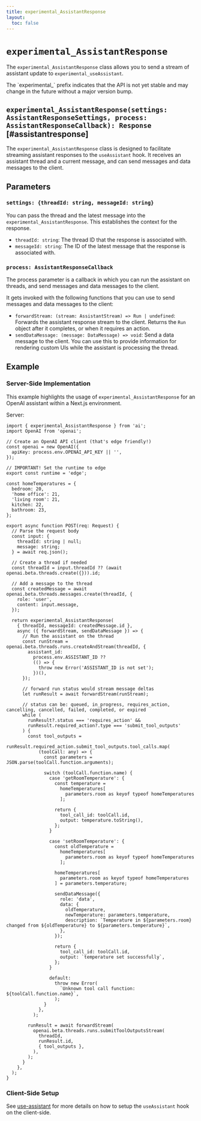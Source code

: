 ```yaml
---
title: experimental_AssistantResponse
layout:
  toc: false
---
```



# `experimental_AssistantResponse`

The `experimental_AssistantResponse` class allows you to send a stream of assistant update to `experimental_useAssistant`.

<Callout>
  The `experimental_` prefix indicates that the API is not yet stable and may
  change in the future without a major version bump.
</Callout>

## `experimental_AssistantResponse(settings: AssistantResponseSettings, process: AssistantResponseCallback): Response` [#assistantresponse]

The `experimental_AssistantResponse` class is designed to facilitate streaming assistant responses to the `useAssistant` hook.
It receives an assistant thread and a current message, and can send messages and data messages to the client.

## Parameters

### `settings: {threadId: string, messageId: string}`

You can pass the thread and the latest message into the `experimental_AssistantResponse`. This establishes the context for the response.

- `threadId: string`: The thread ID that the response is associated with.
- `messageId: string`: The ID of the latest message that the response is associated with.

### `process: AssistantResponseCallback`

The process parameter is a callback in which you can run the assistant on threads, and send messages and data messages to the client.

It gets invoked with the following functions that you can use to send messages and data messages to the client:

- `forwardStream: (stream: AssistantStream) => Run | undefined`: Forwards the assistant response stream to the client. Returns the `Run` object after it completes, or when it requires an action.
- `sendDataMessage: (message: DataMessage) => void`: Send a data message to the client. You can use this to provide information for rendering custom UIs while the assistant is processing the thread.

## Example

### Server-Side Implementation

This example highlights the usage of `experimental_AssistantResponse`
for an OpenAI assistant within a Next.js environment.

Server:

```tsx filename="app/api/assistant/route.ts"
import { experimental_AssistantResponse } from 'ai';
import OpenAI from 'openai';

// Create an OpenAI API client (that's edge friendly!)
const openai = new OpenAI({
  apiKey: process.env.OPENAI_API_KEY || '',
});

// IMPORTANT! Set the runtime to edge
export const runtime = 'edge';

const homeTemperatures = {
  bedroom: 20,
  'home office': 21,
  'living room': 21,
  kitchen: 22,
  bathroom: 23,
};

export async function POST(req: Request) {
  // Parse the request body
  const input: {
    threadId: string | null;
    message: string;
  } = await req.json();

  // Create a thread if needed
  const threadId = input.threadId ?? (await openai.beta.threads.create({})).id;

  // Add a message to the thread
  const createdMessage = await openai.beta.threads.messages.create(threadId, {
    role: 'user',
    content: input.message,
  });

  return experimental_AssistantResponse(
    { threadId, messageId: createdMessage.id },
    async ({ forwardStream, sendDataMessage }) => {
      // Run the assistant on the thread
      const runStream = openai.beta.threads.runs.createAndStream(threadId, {
        assistant_id:
          process.env.ASSISTANT_ID ??
          (() => {
            throw new Error('ASSISTANT_ID is not set');
          })(),
      });

      // forward run status would stream message deltas
      let runResult = await forwardStream(runStream);

      // status can be: queued, in_progress, requires_action, cancelling, cancelled, failed, completed, or expired
      while (
        runResult?.status === 'requires_action' &&
        runResult.required_action?.type === 'submit_tool_outputs'
      ) {
        const tool_outputs =
          runResult.required_action.submit_tool_outputs.tool_calls.map(
            (toolCall: any) => {
              const parameters = JSON.parse(toolCall.function.arguments);

              switch (toolCall.function.name) {
                case 'getRoomTemperature': {
                  const temperature =
                    homeTemperatures[
                      parameters.room as keyof typeof homeTemperatures
                    ];

                  return {
                    tool_call_id: toolCall.id,
                    output: temperature.toString(),
                  };
                }

                case 'setRoomTemperature': {
                  const oldTemperature =
                    homeTemperatures[
                      parameters.room as keyof typeof homeTemperatures
                    ];

                  homeTemperatures[
                    parameters.room as keyof typeof homeTemperatures
                  ] = parameters.temperature;

                  sendDataMessage({
                    role: 'data',
                    data: {
                      oldTemperature,
                      newTemperature: parameters.temperature,
                      description: `Temperature in ${parameters.room} changed from ${oldTemperature} to ${parameters.temperature}`,
                    },
                  });

                  return {
                    tool_call_id: toolCall.id,
                    output: `temperature set successfully`,
                  };
                }

                default:
                  throw new Error(
                    `Unknown tool call function: ${toolCall.function.name}`,
                  );
              }
            },
          );

        runResult = await forwardStream(
          openai.beta.threads.runs.submitToolOutputsStream(
            threadId,
            runResult.id,
            { tool_outputs },
          ),
        );
      }
    },
  );
}
```

### Client-Side Setup

See [use-assistant](https://sdk.vercel.ai/docs/api-reference/use-assistant) for more details
on how to setup the `useAssistant` hook on the client-side.
